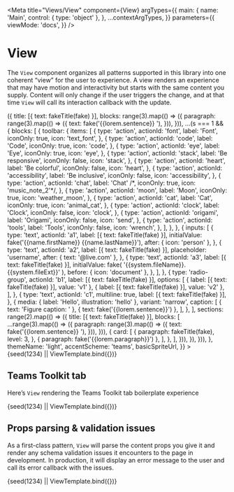 

<Meta
  title="Views/View"
  component={View}
  argTypes={{
    main: {
      name: 'Main',
      control: { type: 'object' },
    },
    ...contextArgTypes,
  }}
  parameters={{
    viewMode: 'docs',
  }}
/>


# View

The `View` component organizes all patterns supported in this library into one
coherent “view” for the user to experience. A view renders an experience that
may have motion and interactivity but starts with the same content you
supply. Content will only change if the user triggers the change, and at
that time `View` will call its interaction callback with the update.

<Canvas withSource="none">
  <Story
    name="Intro"
    args={{
      main: {
        title: [{ text: 'Fluent Blocks' }],
        abstract: [
          {
            text: 'This is a demonstration of Fluent Blocks’ View component. ',
          },
          { text: fake('{{lorem.paragraph}}') },
        ],
        sections: range(4).map((s) => ({
          title: [{ text: fakeTitle(fake) }],
          blocks: range(3).map(() => ({
            paragraph: range(3).map(() => ({
              text: fake('{{lorem.sentence}} '),
            })),
          })),
          ...(s === 1 && {
            blocks: [
              {
                toolbar: {
                  items: [
                    {
                      type: 'action',
                      actionId: 'font',
                      label: 'Font',
                      iconOnly: true,
                      icon: 'text_font',
                    },
                    {
                      type: 'action',
                      actionId: 'code',
                      label: 'Code',
                      iconOnly: true,
                      icon: 'code',
                    },
                    {
                      type: 'action',
                      actionId: 'eye',
                      label: 'Eye',
                      iconOnly: true,
                      icon: 'eye',
                    },
                    {
                      type: 'action',
                      actionId: 'stack',
                      label: 'Be responsive',
                      iconOnly: false,
                      icon: 'stack',
                    },
                    {
                      type: 'action',
                      actionId: 'heart',
                      label: 'Be colorful',
                      iconOnly: false,
                      icon: 'heart',
                    },
                    {
                      type: 'action',
                      actionId: 'accessibility',
                      label: 'Be inclusive',
                      iconOnly: false,
                      icon: 'accessibility',
                    },
                    {
                      type: 'action',
                      actionId: 'chat',
                      label: 'Chat' /*, iconOnly: true, icon: 'music_note_2'*/,
                    },
                    {
                      type: 'action',
                      actionId: 'moon',
                      label: 'Moon',
                      iconOnly: true,
                      icon: 'weather_moon',
                    },
                    {
                      type: 'action',
                      actionId: 'cat',
                      label: 'Cat',
                      iconOnly: true,
                      icon: 'animal_cat',
                    },
                    {
                      type: 'action',
                      actionId: 'clock',
                      label: 'Clock',
                      iconOnly: false,
                      icon: 'clock',
                    },
                    {
                      type: 'action',
                      actionId: 'origami',
                      label: 'Origami',
                      iconOnly: false,
                      icon: 'send',
                    },
                    {
                      type: 'action',
                      actionId: 'tools',
                      label: 'Tools',
                      iconOnly: false,
                      icon: 'wrench',
                    },
                  ],
                },
              },
              {
                inputs: [
                  {
                    type: 'text',
                    actionId: 'a1',
                    label: [{ text: fakeTitle(fake) }],
                    initialValue: fake('{{name.firstName}} {{name.lastName}}'),
                    after: { icon: 'person' },
                  },
                  {
                    type: 'text',
                    actionId: 'a2',
                    label: [{ text: fakeTitle(fake) }],
                    placeholder: 'username',
                    after: { text: '@live.com' },
                  },
                  {
                    type: 'text',
                    actionId: 'a3',
                    label: [{ text: fakeTitle(fake) }],
                    initialValue: fake(
                      '{{system.fileName}}.{{system.fileExt}}'
                    ),
                    before: { icon: 'document' },
                  },
                ],
              },
              {
                type: 'radio-group',
                actionId: 'b1',
                label: [{ text: fakeTitle(fake) }],
                options: [
                  { label: [{ text: fakeTitle(fake) }], value: 'v1' },
                  { label: [{ text: fakeTitle(fake) }], value: 'v2' },
                ],
              },
              {
                type: 'text',
                actionId: 'c1',
                multiline: true,
                label: [{ text: fakeTitle(fake) }],
              },
              {
                media: { label: 'Hello', illustration: 'hello' },
                variant: 'narrow',
                caption: [
                  { text: 'Figure caption: ' },
                  { text: fake('{{lorem.sentence}}') },
                ],
              },
            ],
            sections: range(2).map(() => ({
              title: [{ text: fakeTitle(fake) }],
              blocks: [
                ...range(3).map(() => ({
                  paragraph: range(3).map(() => ({
                    text: fake('{{lorem.sentence}} '),
                  })),
                })),
                {
                  card: [
                    {
                      paragraph: fakeTitle(fake),
                      level: 3,
                    },
                    { paragraph: fake('{{lorem.paragraph}}') },
                  ],
                },
              ],
            })),
          }),
        })),
      },
      themeName: 'light',
      accentScheme: 'teams',
      basicSpriteUrl,
    }}
  >
    {seed(1234) || ViewTemplate.bind({})}
  </Story>
</Canvas>

<ArgsTable story="Intro" />

## Teams Toolkit tab

Here’s `View` rendering the Teams Toolkit tab boilerplate experience

<Canvas>
  <Story
    name="Teams Toolkit tab"
    args={{
      main: {
        title: 'Congratulations!',
        abstract: 'Your app is running in your local environment',
        message: { media: { label: 'Hello', illustration: 'hello' } },
        blocks: [
          {
            card: [
              {
                tabs: [
                  {
                    tab: { label: '1. Build your app locally' },
                    panel: [
                      { paragraph: 'Change this code', level: 2 },
                      {
                        paragraph: [
                          'The front end is a ',
                          { text: 'create-react-app', variant: 'code' },
                          '. The entry point is ',
                          { text: 'tabs/src/index.tsx', variant: 'code' },
                          '. Just save any file and this page will reload automatically.',
                        ],
                      },
                      {
                        paragraph: 'Get the current user',
                        level: 2,
                      },
                      {
                        paragraph:
                          'Access basic information about the user like this:',
                      },
                      {
                        caption:
                          'Javascript code for accessing the user’s basic information',
                        captionHidden: true,
                        media: {
                          label:
                            'Typescript code for fetching Teams user credentials',
                          code: 'const credential = new TeamsUserCredential();\nconst user = await credential.getUserInfo();',
                        },
                      },
                      {
                        paragraph: 'Get the user’s profile photo',
                        level: 2,
                      },
                      {
                        paragraph:
                          'Click below to authorize this app to read your profile photo using Microsoft Graph.',
                      },
                      {
                        inputs: [
                          {
                            type: 'button',
                            actionId: 'auth',
                            label: 'Authorize',
                            variant: 'primary',
                          },
                        ],
                        variant: 'narrow-block',
                      },
                    ],
                  },
                  {
                    tab: { label: '2. Provision & deploy to the cloud' },
                    panel: [
                      {
                        paragraph: 'Deploy to the cloud',
                        level: 2,
                      },
                      {
                        paragraph:
                          'Before publishing your app to Teams App Catalog, you may want to provision and deploy your app’s resources to the cloud to make sure your app will be running smoothly!',
                      },
                      {
                        paragraph: [
                          'To provision your resources, you can either use our CLI command ',
                          { text: 'teamsfx provision', variant: 'code' },
                          ' or apply “Teams: Provision in the cloud” in Command palette.',
                        ],
                      },
                      {
                        paragraph: [
                          'To deploy your app, you can either use our CLI command ',
                          { text: 'teamsfx deploy', variant: 'code' },
                          ' or apply “Teams: Deploy to the cloud” in Command palette.',
                        ],
                      },
                      {
                        media: {
                          light: 'https://i.ibb.co/LdW9rHH/deploy.png',
                          dark: 'https://i.ibb.co/LdW9rHH/deploy.png',
                          'high-contrast':
                            'https://i.ibb.co/LdW9rHH/deploy.png',
                          label:
                            'Screenshot of deploying in Visual Studio Code.',
                        },
                      },
                    ],
                  },
                  {
                    tab: { label: '3. Publish to Teams' },
                    panel: [
                      {
                        paragraph: 'Publish to Teams',
                        level: 2,
                      },
                      {
                        paragraph:
                          'Your app’s resources and infrastructure are deployed and ready? Publish and register your app to Teams app catalog to share your app with others in your organization!',
                      },
                      {
                        media: {
                          light: 'https://i.ibb.co/pj5VzYQ/publish.png',
                          dark: 'https://i.ibb.co/pj5VzYQ/publish.png',
                          'high-contrast':
                            'https://i.ibb.co/pj5VzYQ/publish.png',
                          label:
                            'Screenshot of publishing in Visual Studio Code.',
                        },
                      },
                    ],
                  },
                ],
                label: 'Steps to get started',
                tabListVariant: 'center',
              },
            ],
          },
        ],
      },
      accentScheme: 'teams',
    }}
  >
    {seed(1234) || ViewTemplate.bind({})}
  </Story>
</Canvas>

## Props parsing & validation issues

As a first-class pattern, `View` will parse the content props you give it
and render any schema validation issues it encounters to the page in
development. In production, it will display an error message to the user and
call its error callback with the issues.

<Canvas withSource="none">
  <Story
    name="Props validation"
    args={{
      main: {
        title: [{ potato: 'This content won’t be valid.' }],
      },
    }}
  >
    {seed(1234) || ViewTemplate.bind({})}
  </Story>
</Canvas>
